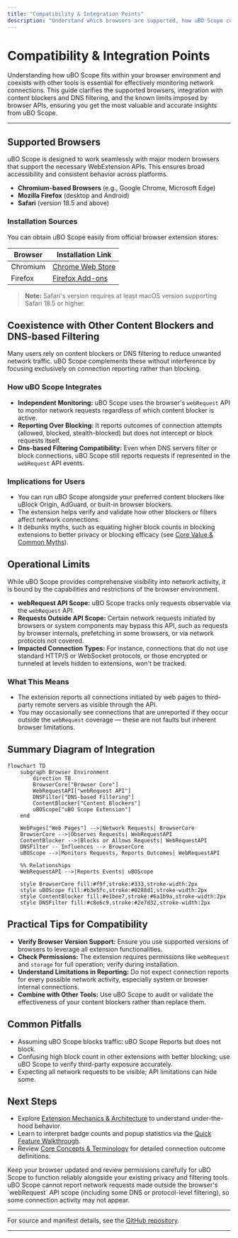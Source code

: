 ```yaml
---
title: "Compatibility & Integration Points"
description: "Understand which browsers are supported, how uBO Scope coexists with other content blockers or DNS-based filtering, and its operational limits (network requests outside webRequest API scope)."
---
```


# Compatibility & Integration Points

Understanding how uBO Scope fits within your browser environment and coexists with other tools is essential for effectively monitoring network connections. This guide clarifies the supported browsers, integration with content blockers and DNS filtering, and the known limits imposed by browser APIs, ensuring you get the most valuable and accurate insights from uBO Scope.

---

## Supported Browsers

uBO Scope is designed to work seamlessly with major modern browsers that support the necessary WebExtension APIs. This ensures broad accessibility and consistent behavior across platforms.

- **Chromium-based Browsers** (e.g., Google Chrome, Microsoft Edge)
- **Mozilla Firefox** (desktop and Android)
- **Safari** (version 18.5 and above)

### Installation Sources

You can obtain uBO Scope easily from official browser extension stores:

| Browser   | Installation Link                                                                                         |
|-----------|---------------------------------------------------------------------------------------------------------|
| Chromium  | [Chrome Web Store](https://chromewebstore.google.com/detail/ubo-scope/bbdpgcaljkaaigfcomhidmneffjjjfgp) |
| Firefox   | [Firefox Add-ons](https://addons.mozilla.org/firefox/addon/ubo-scope/)                                   |

> **Note:** Safari's version requires at least macOS version supporting Safari 18.5 or higher.

## Coexistence with Other Content Blockers and DNS-based Filtering

Many users rely on content blockers or DNS filtering to reduce unwanted network traffic. uBO Scope complements these without interference by focusing exclusively on connection reporting rather than blocking.

### How uBO Scope Integrates

- **Independent Monitoring:** uBO Scope uses the browser's `webRequest` API to monitor network requests regardless of which content blocker is active.
- **Reporting Over Blocking:** It reports outcomes of connection attempts (allowed, blocked, stealth-blocked) but does not intercept or block requests itself.
- **Dns-based Filtering Compatibility:** Even when DNS servers filter or block connections, uBO Scope still reports requests if represented in the `webRequest` API events.

### Implications for Users

- You can run uBO Scope alongside your preferred content blockers like uBlock Origin, AdGuard, or built-in browser blockers.
- The extension helps verify and validate how other blockers or filters affect network connections.
- It debunks myths, such as equating higher block counts in blocking extensions to better privacy or blocking efficacy (see [Core Value & Common Myths](../../overview/about-ubo-scope/value-proposition-and-misconceptions)).

## Operational Limits

While uBO Scope provides comprehensive visibility into network activity, it is bound by the capabilities and restrictions of the browser environment.

- **webRequest API Scope:** uBO Scope tracks only requests observable via the `webRequest` API.
- **Requests Outside API Scope:** Certain network requests initiated by browsers or system components may bypass this API, such as requests by browser internals, prefetching in some browsers, or via network protocols not covered.
- **Impacted Connection Types:** For instance, connections that do not use standard HTTP/S or WebSocket protocols, or those encrypted or tunneled at levels hidden to extensions, won't be tracked.

### What This Means

- The extension reports all connections initiated by web pages to third-party remote servers as visible through the API.
- You may occasionally see connections that are unreported if they occur outside the `webRequest` coverage — these are not faults but inherent browser limitations.

## Summary Diagram of Integration

```mermaid
flowchart TD
    subgraph Browser Environment
        direction TB
        BrowserCore["Browser Core"]
        WebRequestAPI["webRequest API"]
        DNSFilter["DNS-based Filtering"]
        ContentBlocker["Content Blockers"]
        uBOScope["uBO Scope Extension"]
    end

    WebPages["Web Pages"] -->|Network Requests| BrowserCore
    BrowserCore -->|Observes Requests| WebRequestAPI
    ContentBlocker -->|Blocks or Allows Requests| WebRequestAPI
    DNSFilter -- Influences --> BrowserCore
    uBOScope -->|Monitors Requests, Reports Outcomes| WebRequestAPI

    %% Relationships
    WebRequestAPI -->|Reports Events| uBOScope

    style BrowserCore fill:#f9f,stroke:#333,stroke-width:2px
    style uBOScope fill:#b3e5fc,stroke:#0288d1,stroke-width:2px
    style ContentBlocker fill:#e1bee7,stroke:#6a1b9a,stroke-width:2px
    style DNSFilter fill:#c8e6c9,stroke:#2e7d32,stroke-width:2px
```

## Practical Tips for Compatibility

- **Verify Browser Version Support:** Ensure you use supported versions of browsers to leverage all extension functionalities.
- **Check Permissions:** The extension requires permissions like `webRequest` and `storage` for full operation; verify during installation.
- **Understand Limitations in Reporting:** Do not expect connection reports for every possible network activity, especially system or browser internal connections.
- **Combine with Other Tools:** Use uBO Scope to audit or validate the effectiveness of your content blockers rather than replace them.

## Common Pitfalls

- Assuming uBO Scope blocks traffic: uBO Scope Reports but does not block.
- Confusing high block count in other extensions with better blocking; use uBO Scope to verify third-party exposure accurately.
- Expecting all network requests to be visible; API limitations can hide some.


## Next Steps

- Explore [Extension Mechanics & Architecture](../../overview/how-ubo-scope-works/mechanics-and-architecture) to understand under-the-hood behavior.
- Learn to interpret badge counts and popup statistics via the [Quick Feature Walkthrough](../../overview/how-ubo-scope-works/feature-overview).
- Review [Core Concepts & Terminology](../../overview/how-ubo-scope-works/core-concepts-and-terminology) for detailed connection outcome definitions.


<Tip>
Keep your browser updated and review permissions carefully for uBO Scope to function reliably alongside your existing privacy and filtering tools.
</Tip>

<Warning>
uBO Scope cannot report network requests made outside the browser's `webRequest` API scope (including some DNS or protocol-level filtering), so some connection activity may not appear.
</Warning>

---

For source and manifest details, see the [GitHub repository](https://github.com/gorhill/uBO-Scope).

---